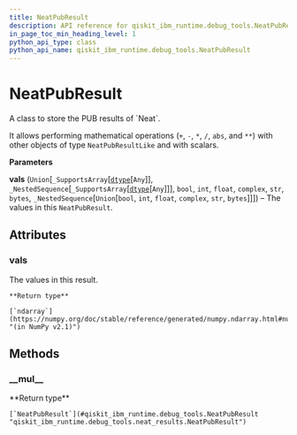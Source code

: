 ```yaml
---
title: NeatPubResult
description: API reference for qiskit_ibm_runtime.debug_tools.NeatPubResult
in_page_toc_min_heading_level: 1
python_api_type: class
python_api_name: qiskit_ibm_runtime.debug_tools.NeatPubResult
---
```


# NeatPubResult

<Class id="qiskit_ibm_runtime.debug_tools.NeatPubResult" isDedicatedPage={true} github="https://github.com/Qiskit/qiskit-ibm-runtime/tree/stable/0.32/qiskit_ibm_runtime/debug_tools/neat_results.py#L28-L115" signature="NeatPubResult(vals)" modifiers="class">
  A class to store the PUB results of `Neat`.

  It allows performing mathematical operations (`+`, `-`, `*`, `/`, `abs`, and `**`) with other objects of type `NeatPubResultLike` and with scalars.

  **Parameters**

  **vals** (`Union`\[`_SupportsArray`\[[`dtype`](https://numpy.org/doc/stable/reference/generated/numpy.dtype.html#numpy.dtype "(in NumPy v2.1)")\[`Any`]], `_NestedSequence`\[`_SupportsArray`\[[`dtype`](https://numpy.org/doc/stable/reference/generated/numpy.dtype.html#numpy.dtype "(in NumPy v2.1)")\[`Any`]]], `bool`, `int`, `float`, `complex`, `str`, `bytes`, `_NestedSequence`\[`Union`\[`bool`, `int`, `float`, `complex`, `str`, `bytes`]]]) – The values in this `NeatPubResult`.

  ## Attributes

  ### vals

  <Attribute id="qiskit_ibm_runtime.debug_tools.NeatPubResult.vals">
    The values in this result.

    **Return type**

    [`ndarray`](https://numpy.org/doc/stable/reference/generated/numpy.ndarray.html#numpy.ndarray "(in NumPy v2.1)")
  </Attribute>

  ## Methods

  ### \_\_mul\_\_

  <Function id="qiskit_ibm_runtime.debug_tools.NeatPubResult.__mul__" github="https://github.com/Qiskit/qiskit-ibm-runtime/tree/stable/0.32/qiskit_ibm_runtime/debug_tools/neat_results.py#L90-L91" signature="__mul__(other)">
    **Return type**

    [`NeatPubResult`](#qiskit_ibm_runtime.debug_tools.NeatPubResult "qiskit_ibm_runtime.debug_tools.neat_results.NeatPubResult")
  </Function>
</Class>

